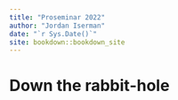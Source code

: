 ```yaml
--- 
title: "Proseminar 2022"
author: "Jordan Iserman"
date: "`r Sys.Date()`"
site: bookdown::bookdown_site
---
```


# Down the rabbit-hole

